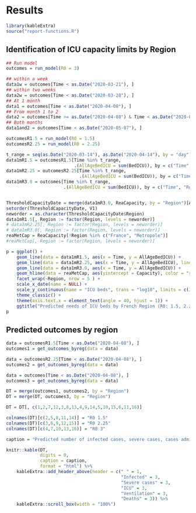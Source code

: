 
# Results

```r
library(kableExtra)
source("report-functions.R")
```

## Identification of ICU capacity limits by Region

```r
## Run model
outcomes = run_model(R0 = 3)

## within a week
data1w = outcomes[Time < as.Date("2020-03-21"), ]
## within two weeks
data2w = outcomes[Time < as.Date("2020-03-28"), ]
## At 1 month
data1 = outcomes[Time < as.Date("2020-04-08"), ]
## From month 1 to 2
data2 = outcomes[Time >= as.Date("2020-04-08") & Time < as.Date("2020-05-07"), ]
## Both months
data1and2 = outcomes[Time < as.Date("2020-05-07"), ]

outcomesR1.5 = run_model(R0 = 1.5)
outcomesR2.25 = run_model(R0 = 2.25)

t_range = seq(as.Date("2020-03-14"), as.Date("2020-04-14"), by = "day")
data1mR1.5 = outcomesR1.5[Time %in% t_range, 
                          .(AllAgeBedICU = sum(BedICU)), by = c("Time", "Region")]
data1mR2.25 = outcomesR2.25[Time %in% t_range,
                            .(AllAgeBedICU = sum(BedICU)), by = c("Time", "Region")]
data1mR3.0 = outcomes[Time %in% t_range, 
                      .(AllAgeBedICU = sum(BedICU)), by = c("Time", "Region")]


ThresholdCapacityDate = merge(data1mR3.0, ReaCapacity, by = "Region")[AllAgeBedICU>Capacity, .SD[1, Time], by = "Region"]
setorder(ThresholdCapacityDate, V1)
neworder = as.character(ThresholdCapacityDate$Region)
data1mR1.5[, Region := factor(Region, levels = neworder)]
# data1mR2.25[, Region := factor(Region, levels = neworder)]
# data1mR3.0[, Region := factor(Region, levels = neworder)]
reaMetCap = ReaCapacity[!Region %in% c("France", "Metropole")]
#reaMetCap[, Region := factor(Region, levels = neworder)]

p = ggplot() +
    geom_line(data = data1mR1.5, aes(x = Time, y = AllAgeBedICU)) +
    geom_line(data = data1mR2.25, aes(x = Time, y = AllAgeBedICU), linetype = "dotted") +
    geom_line(data = data1mR3.0, aes(x = Time, y = AllAgeBedICU)) +
    geom_hline(data = reaMetCap, aes(yintercept = Capacity), color = "red") +
    facet_wrap(~Region, nrow = 5 ) + 
    scale_x_date(name = NULL) +
    scale_y_continuous(name = "ICU beds", trans = "log10", limits = c(1,1300)) +
    theme_classic() + 
    theme(axis.text.x = element_text(angle = 40, hjust = 1)) +
    ggtitle("Predicted needs of ICU beds by French Region (R0: 1.5, 2.25, 3)")
p

```

## Predicted outcomes by region

```r
data = outcomesR1.5[Time < as.Date("2020-04-08"), ]
outcomes1 = get_outcomes_byreg(data = data)

data = outcomesR2.25[Time < as.Date("2020-04-08"), ]
outcomes2 = get_outcomes_byreg(data = data)

data = outcomes[Time < as.Date("2020-04-08"), ]
outcomes3 = get_outcomes_byreg(data = data)

```

```r
DT = merge(outcomes1, outcomes2, by = "Region")
DT = merge(DT, outcomes3, by = "Region")

DT = DT[, c(1,2,7,12,3,8,13,4,9,14,5,10,15,6,11,16)]

colnames(DT)[c(2,5,8,11,14)] = "R0 1.5"
colnames(DT)[c(3,6,9,12,15)] = "R0 2.25"
colnames(DT)[c(4,7,10,13,16)] = "R0 3"

caption = "Predicted number of infected cases, severe cases, cases admitted into intensive care units, cases requiring ventilation, and deaths, from 10 March 2020 to 07 April 2020, by region, for R0 values of 1.5, 2.25, and 3."

knitr::kable(DT,
             digits = 0,
             caption = caption,
             format = "html") %>%
    kableExtra::add_header_above(header = c(" " = 1,
                                            "Infected" = 3,
                                            "Severe cases" = 3,
                                            "ICU" = 3,
                                            "Ventilation" = 3,
                                            "Deaths" = 3)) %>%
    kableExtra::scroll_box(width = "100%")

```
